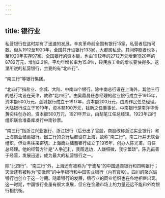 ```yaml
---
---
---
```

title: 银行业
---



私营银行在这时期有了迅速的发展。辛亥革命前全国有银行15家，私营者屈指可数。但从1912至1920年，全国共开设银行133家，大都属私营。其间停歇者也多，至1920年实存97家。全国银行的资本额，也由1912年的2712万元增至1920年的8782万元，增加2.2倍，平均年增长率为15.8％，较民族工业的增长要快得多。这里所说的私营银行，主要的有“北四行”、

“南三行”等银行集团。

“北四行”指盐业、金城、大陆、中南四个银行。除中南总行设在上海外，其他三行的总行均设在天津，故称“北四行”。由吴鼎昌任总经理的盐业银行成立于1915年，资本额500万元。金城银行成立于1917年，资本额200万元，由周作民任总经理。大陆银行成立于1919年，资本额100万元，钱新之任董事长。中南银行是南洋华侨黄奕柱创办的，资本额500万元，1921年开业，由胡笔江任总经理。1923年四行组织联合准备库发行中南钞票。

“南三行”指浙江兴业银行、浙江银行（后分出了官股，商股改称浙江实业银行）和上海商业储蓄银行。因三行的总行后都设在上海，故称“南三行”。南三行并无联合组织，但业务往来密切。上海商业储蓄银行成立于1915年，创办人陈光甫，自任总经理。他的经营方针是“人争近利，我图远功，人嫌细微，我宁繁琐”。陈光甫善于经营，发展迅速，成为最大的私营银行之一。

除“北四行”、“南三行”外，上海还有被称为“宁波帮”的中国通商银行和四明银行；天津还有被称为“安徽帮”的中孚银行和中国实业银行（内有官股）。四川的聚兴诚银行也创立于这一时期。随着银行的发展，银行业的同业组织也在各地相继出现。这一时期，中国银行业虽有很大发展，但它在金融市场上的力量还远不能和外商银行相抗衡。